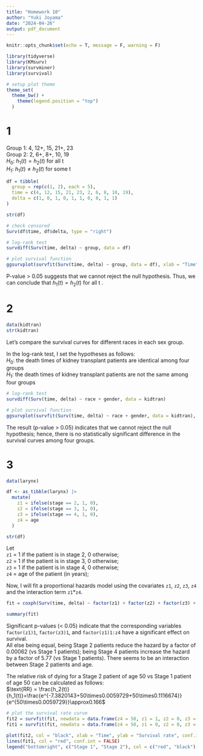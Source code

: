 ```yaml
---
title: "Homework 10"
author: "Yuki Joyama"
date: "2024-04-26"
output: pdf_document
---
```


```r
knitr::opts_chunk$set(echo = T, message = F, warning = F)

library(tidyverse)
library(KMsurv)
library(survminer)
library(survival)

# setup plot theme
theme_set(
  theme_bw() +
    theme(legend.position = "top")
  )
```

# 1
Group 1: 4, 12+, 15, 21+, 23  
Group 2: 2, 6+, 8+, 10, 19  
$H_0$: $h_1(t)=h_2(t)$ for all t  
$H_1$: $h_1(t)\neq h_2(t)$ for some t  

```r
df = tibble(
  group = rep(c(1, 2), each = 5),
  time = c(4, 12, 15, 21, 23, 2, 6, 8, 10, 19),
  delta = c(1, 0, 1, 0, 1, 1, 0, 0, 1, 1)
)

str(df)

# check censored
Surv(df$time, df$delta, type = "right")
```

```r
# log-rank test
survdiff(Surv(time, delta) ~ group, data = df)
```

```r
# plot survival function 
ggsurvplot(survfit(Surv(time, delta) ~ group, data = df), xlab = "Time") 
```

P-value > 0.05 suggests that we cannot reject the null hypothesis. Thus, we can conclude that $h_1(t)=h_2(t)$ for all t . 

# 2
```r
data(kidtran)
str(kidtran)
```
Let's compare the survival curves for different races in each sex group.

In the log-rank test, I set the hypotheses as follows:   
$H_0$: the death times of kidney transplant patients are identical among four groups  
$H_1$: the death times of kidney transplant patients are not the same among four groups

```r
# log-rank test
survdiff(Surv(time, delta) ~ race + gender, data = kidtran)
```

```r
# plot survival function 
ggsurvplot(survfit(Surv(time, delta) ~ race + gender, data = kidtran), xlab = "Time") 
```

The result (p-value > 0.05) indicates that we cannot reject the null hypothesis; hence, there is no statistically significant difference in the survival curves among four groups.

# 3
```r
data(larynx)

df <- as_tibble(larynx) |> 
  mutate(
    z1 = ifelse(stage == 2, 1, 0),
    z2 = ifelse(stage == 3, 1, 0),
    z3 = ifelse(stage == 4, 1, 0),
    z4 = age
  )

str(df)  
```

Let  
`z1` = 1 if the patient is in stage 2, 0 otherwise;  
`z2` = 1 if the patient is in stage 3, 0 otherwise;  
`z3` = 1 if the patient is in stage 4, 0 otherwise;  
`z4` = age of the patient (in years);   

Now, I will fit a proportional hazards model using the covariates `z1`, `z2`, `z3`, `z4` and the interaction term `z1`*`z4`. 

```r
fit = coxph(Surv(time, delta) ~ factor(z1) + factor(z2) + factor(z3) + z4 + (factor(z1) * z4), data = df, ties = "breslow")

summary(fit)
```

Significant p-values (< 0.05) indicate that the corresponding variables `factor(z1)1`, `factor(z3)1`, and `factor(z1)1:z4` have a significant effect on survival.  
All else being equal, being Stage 2 patients reduce the hazard by a factor of 0.00062 (vs Stage 1 patients); being Stage 4 patients increase the hazard by a factor of 5.77 (vs Stage 1 patients). There seems to be an interaction between Stage 2 patients and age. 

The relative risk of dying for a Stage 2 patient of age 50 vs Stage 1 patient of age 50 can be calculated as follows:   
$\text{RR} = \frac{h_2(t)}{h_1(t)}=\frac{e^{-7.3820143+50\times0.0059729+50\times0.1116674}}{e^{50\times0.0059729}}\approx0.166$


```r
# plot the survival rate curve
fit2 = survfit(fit, newdata = data.frame(z4 = 50, z1 = 1, z2 = 0, z3 = 0))
fit1 = survfit(fit, newdata = data.frame(z4 = 50, z1 = 0, z2 = 0, z3 = 0))

plot(fit2, col = "black", xlab = "Time", ylab = "Survival rate", conf.int = FALSE, main = "Surv Rate of Parient at Age 50 from PH Model")
lines(fit1, col = "red", conf.int = FALSE) 
legend("bottomright", c("Stage 1", "Stage 2"), col = c("red", "black"), lty = 1)
```


